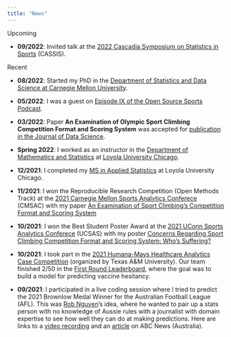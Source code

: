 ```yaml
---
title: "News"
---
```


Upcoming

*   **09/2022**: Invited talk at the [2022 Cascadia Symposium on Statistics in Sports](http://www.cascadiasports.com/) (CASSIS).

Recent 

*   **08/2022**: Started my PhD in the [Department of Statistics and Data Science at Carnegie Mellon University](https://www.stat.cmu.edu/).

*   **05/2022**: I was a guest on [Episode IX of the Open Source Sports Podcast](https://anchor.fm/open-source-sports/episodes/An-Examination-of-Sport-Climbing-with-Quang-Nguyen-e1injq9).

*   **03/2022**: Paper **An Examination of Olympic Sport Climbing Competition Format and Scoring System** was accepted for [publication in the Journal of Data Science](https://jds-online.org/journal/JDS/article/1273).

*   **Spring 2022**: I worked as an instructor in the [Department of Mathematics and Statistics](https://www.luc.edu/math) at [Loyola University Chicago](https://www.luc.edu).

*   **12/2021**: I completed my [MS in Applied Statistics](https://www.luc.edu/math/msappliedstat) at Loyola University Chicago.

*   **11/2021**: I won the Reproducible Research Competition (Open Methods Track) at the [2021 Carnegie Mellon Sports Analytics Conferece](http://stat.cmu.edu/cmsac/conference/2021/) (CMSAC) with my paper [An Examination of Sport Climbing's Competition Format and Scoring System](http://stat.cmu.edu/cmsac/conference/2021/assets/pdf/QuangNguyen.pdf)

*   **10/2021**: I won the Best Student Poster Award at the [2021 UConn Sports Analytics Conferece](https://statds.org/events/ucsas2021) (UCSAS) with my poster [Concerns Regarding Sport Climbing Competition Format and Scoring System: Who's Suffering?](https://statds.org/events/ucsas2021/posters/ucsas2021_08_Quang_Nguyen.pdf)

*   **10/2021**: I took part in the [2021 Humana-Mays Healthcare Analytics Case Competition](https://mays.tamu.edu/humana-tamu-analytics) (organized by Texas A&M University). Our team finished 2/50 in the [First Round Leaderboard](http://mays.tamu.edu/humana-tamu-analytics/wp-content/uploads/sites/113/2021/10/Round1_Results_FINAL-1.pdf), where the goal was to build a model for predicting vaccine hesitancy.

*   **09/2021**: I participated in a live coding session where I tried to predict the 2021 Brownlow Medal Winner for the Australian Football League (AFL). This was [Rob Nguyen](https://twitter.com/roberto_boberto)'s idea, where he wanted to pair up a stats person with no knowledge of Aussie rules with a journalist with domain expertise to see how well they can do at making predictions. Here are links to a [video recording](https://www.youtube.com/watch?v=Cd9yLYPSosM) and an [article](https://www.abc.net.au/news/2021-09-19/afl-trying-to-predict-the-2021-brownlow-medal-winner/100472246) on ABC News (Australia).

<!-- *   **07/2021**: I [ranked first in the Kaggle leaderboard](https://www.kaggle.com/c/sliced-s01e09-playoffs-1/leaderboard) of SLICED (a data science show) as an audience partipicant. The competition topic was [predicting baseball home runs](https://www.kaggle.com/c/sliced-s01e09-playoffs-1). -->
